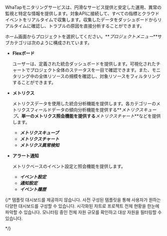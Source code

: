 WhaTapモニタリングサービスは、円滑なサービス提供と安定した運用、異常の監視と特定な情報を提供します。対象APIに接続して、すべての指標とクラウドイベントをリアルタイムで収集します。収集したデータをダッシュボードからリアルタイムに確認し、トラブルの原因を直接分析することができます。

ホーム画面からプロジェクトを選択してください。**_プロジェクトメニュー_**サブカテゴリは次のように構成されています。 

- **Flexボード**

  ユーザーは、定義された統合ダッシュボードを提供します。可視化されたチャートでプロジェクト全体のステータスを一目で確認できます。また、モニタリング中の全体リソースの規模を確認し、対象リソースをフィルタリングすることができます。

- **メトリクス**

  メトリクスデータを使用した統合分析機能を提供します。各カテゴリーのメトリクスフィールドデータの傾向分析機能を提供する**_メトリクスキューブ_**、単一のメトリクス照会機能を提供する**_メトリクスチャート_**などを提供します。

  - **_メトリクスキューブ_**
  - **_メトリクスチャート_**
  - **_メトリクス異常検知_**

- **アラート通知**

  メトリクベースのイベント設定と照会機能を提供します。 

  - **_イベント設定_**
  - **_通知設定_**
  - **_イベント履歴_**

{/* 
템플릿 대시보드를 제공하지 않습니다. 
  사전 구성된 템플릿을 통해 사용자가 원하는 다양한 대시보드를 구성할 수 있습니다. 시각화된 차트로 프로젝트 전체 현황을 한눈에 파악할 수 있습니다. 모니터링 중인 전체 자원 규모를 확인하고 대상 자원을 필터링할 수 있습니다.

*/}

